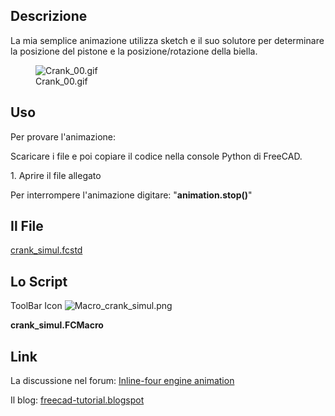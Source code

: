 <languages/>
{{Macro/it
|Name=Crank Simul
|Icon=Macro_crank_simul.png
|Translate=Crank Simul
|Description=Simulazione di cinematismo biella manovella.
|Author=kwahoo
|Version=1.0
|Date=2014-06-13
|FCVersion=All
|Download= [https://www.freecadweb.org/wiki/images/0/04/Macro_crank_simul.png ToolBar Icon]<br />The file [http://forum.freecadweb.org/download/file.php?id=5954 crank_simul.fcstd]
}}

==Descrizione==
La mia semplice animazione utilizza sketch e il suo solutore per determinare la posizione del pistone e la posizione/rotazione della biella.

[[File:Crank 00.gif]]

==Uso== 
Per provare l'animazione:

Scaricare i file e poi copiare il codice nella console Python di FreeCAD.

1. Aprire il file allegato

Per interrompere l'animazione digitare: 
"'''animation.stop()'''"

==Il File==
[http://forum.freecadweb.org/download/file.php?id=5954 crank_simul.fcstd]
==Lo Script==
ToolBar Icon [[Image:Macro_crank_simul.png]]

'''crank_simul.FCMacro'''

{{MacroCode|code=
import FreeCAD as App, FreeCADGui as Gui, Part, time, sys, math, Draft, DraftGeomUtils
from PySide import QtGui,QtCore

class Animation(object):
    def __init__(self):
        App.Console.PrintMessage('init')

        App.ActiveDocument.recompute()

        self.timer = QtCore.QTimer()
        QtCore.QObject.connect(self.timer, QtCore.SIGNAL("timeout()"), self.my_update)
        self.timer.start(50)

        self.an = 0.1

    def my_update(self):
        string = '{0}'.format(self.an)
        self.an = self.an + 0.01 if self.an < (2 * math.pi) else 0.0

        angle = math.degrees(self.an)
        App.ActiveDocument.Sketch.setDatum(5,App.Units.Quantity(str(angle)+' deg'))
        App.ActiveDocument.recompute()
        p1 = App.ActiveDocument.Sketch.Shape.Vertexes[0].Point
        p2 = App.ActiveDocument.Sketch.Shape.Vertexes[1].Point
        conrodangle = math.degrees(Draft.DraftVecUtils.angle(App.Vector(1,0,0),(p1-p2))) - 90
        App.ActiveDocument.getObject("Cylinder").Placement = App.Placement(p1,App.Rotation(App.Vector(1,0,0),-90))
        App.ActiveDocument.getObject("Sketch001").Placement = App.Placement(p1,App.Rotation(App.Vector(0,0,1),conrodangle))

    def stop(self):
        self.timer.stop()
         

animation = Animation()

}}

==Link== 
La discussione nel forum: [http://forum.freecadweb.org/viewtopic.php?f=24&t=6815&hilit=animation#p55092 Inline-four engine animation]

Il blog: [http://freecad-tutorial.blogspot.be/ freecad-tutorial.blogspot]

{{clear}}
